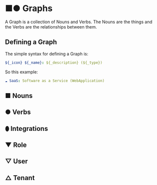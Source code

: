 # ■● Graphs

A Graph is a collection of Nouns and Verbs.  The Nouns are the things and the Verbs are the relationships between them.

## Defining a Graph

The simple syntax for defining a Graph is:

```yaml
${_icon} ${_name}: ${_description} (${_type})
```

So this example:

```yaml
☁️ SaaS: Software as a Service (WebApplication)
```



## ■ Nouns

## ● Verbs

## ⬮ Integrations

## ▼ Role

## ▽ User

## △ Tenant
